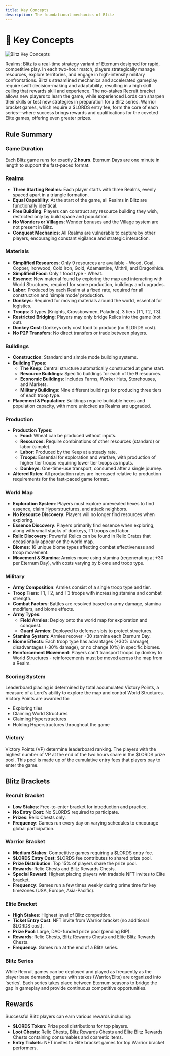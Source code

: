 ```yaml
---
title: Key Concepts
description: The foundational mechanics of Blitz
---
```


# 🔑 Key Concepts

<img src="/images/covers/blitz-key-concepts.png" alt="Blitz Key Concepts" className="w-full rounded-lg my-6" />

Realms: Blitz is a real-time strategy variant of Eternum designed for rapid, competitive play. In each two-hour match,
players strategically manage resources, explore territories, and engage in high-intensity military confrontations.
Blitz's streamlined mechanics and accelerated gameplay require swift decision-making and adaptability, resulting in a
high skill ceiling that rewards skill and experience. The no-stakes Recruit bracket allows new players to learn the
game, while experienced Lords can sharpen their skills or test new strategies in preparation for a Blitz series. Warrior
bracket games, which require a $LORDS entry fee, form the core of each series—where success brings rewards and
qualifications for the coveted Elite games, offering even greater prizes.

## Rule Summary

### Game Duration

Each Blitz game runs for exactly **2 hours**. Eternum Days are one minute in length to support the fast-paced format.

### Realms

- **Three Starting Realms**: Each player starts with three Realms, evenly spaced apart in a triangle formation.
- **Equal Capability**: At the start of the game, all Realms in Blitz are functionally identical.
- **Free Building**: Players can construct any resource building they wish, restricted only by build space and
  population.
- **No Wonders or Villages**: Wonder bonuses and the Village system are not present in Blitz.
- **Conquest Mechanics**: All Realms are vulnerable to capture by other players, encouraging constant vigilance and
  strategic interaction.

### Materials

- **Simplified Resources**: Only 9 resources are available - Wood, Coal, Copper, Ironwood, Cold Iron, Gold, Adamantine,
  Mithril, and Dragonhide.
- **Simplified Food**: Only 1 food type - Wheat.
- **Essence**: New material found by exploring the map and interacting with World Structures, required for some
  production, buildings and upgrades.
- **Labor**: Produced by each Realm at a fixed rate, required for all construction and 'simple mode' production.
- **Donkeys**: Required for moving materials around the world, essential for logistics.
- **Troops**: 3 types (Knights, Crossbowmen, Paladins), 3 tiers (T1, T2, T3).
- **Restricted Bridging**: Players may only bridge Relics into the game (not out).
- **Donkey Cost**: Donkeys only cost food to produce (no $LORDS cost).
- **No P2P Transfers**: No direct transfers or trade between players.

### Buildings

- **Construction**: Standard and simple mode building systems.
- **Building Types**:
  - **The Keep**: Central structure automatically constructed at game start.
  - **Resource Buildings**: Specific buildings for each of the 9 resources.
  - **Economic Buildings**: Includes Farms, Worker Huts, Storehouses, and Markets.
  - **Military Buildings**: Nine different buildings for producing three tiers of each troop type.
- **Placement & Population**: Buildings require buildable hexes and population capacity, with more unlocked as Realms
  are upgraded.

### Production

- **Production Types**:
  - **Food**: Wheat can be produced without inputs.
  - **Resources**: Require combinations of other resources (standard) or labor (simple).
  - **Labor**: Produced by the Keep at a steady rate.
  - **Troops**: Essential for exploration and warfare, with production of higher tier troops requiring lower tier troops
    as inputs.
  - **Donkeys**: One-time-use transport, consumed after a single journey.
- **Altered Rates**: All production rates are increased relative to production requirements for the fast-paced game
  format.

### World Map

- **Exploration System**: Players must explore unrevealed hexes to find essence, claim Hyperstructures, and attack
  neighbors.
- **No Resource Discovery**: Players will no longer find resources when exploring.
- **Essence Discovery**: Players primarily find essence when exploring, along with small stacks of donkeys, T1 troops
  and labor.
- **Relic Discovery**: Powerful Relics can be found in Relic Crates that occasionally appear on the world map.
- **Biomes**: 16 unique biome types affecting combat effectiveness and troop movement.
- **Movement & Stamina**: Armies move using stamina (regenerating at +30 per Eternum Day), with costs varying by biome
  and troop type.

### Military

- **Army Composition**: Armies consist of a single troop type and tier.
- **Troop Tiers**: T1, T2, and T3 troops with increasing stamina and combat strength.
- **Combat Factors**: Battles are resolved based on army damage, stamina modifiers, and biome effects.
- **Army Types**:
  - **Field Armies**: Deploy onto the world map for exploration and conquest.
  - **Guard Armies**: Deployed to defense slots to protect structures.
- **Stamina System**: Armies recover +30 stamina each Eternum Day.
- **Biome Effects**: Each troop type has advantages (+30% damage), disadvantages (-30% damage), or no change (0%) in
  specific biomes.
- **Reinforcement Movement**: Players can't transport troops by donkey to World Structures - reinforcements must be
  moved across the map from a Realm.

### Scoring System

Leaderboard placing is determined by total accumulated Victory Points, a measure of a Lord's ability to explore the map
and control World Structures. Victory Points are awarded for:

- Exploring tiles
- Claiming World Structures
- Claiming Hyperstructures
- Holding Hyperstructures throughout the game

### Victory

Victory Points (VP) determine leaderboard ranking. The players with the highest number of VP at the end of the two hours
share in the $LORDS prize pool. This pool is made up of the cumulative entry fees that players pay to enter the game.

## Blitz Brackets

### Recruit Bracket

- **Low Stakes**: Free-to-enter bracket for introduction and practice.
- **No Entry Cost**: No $LORDS required to participate.
- **Prizes**: Relic Chests only.
- **Frequency**: Games run every day on varying schedules to encourage global participation.

### Warrior Bracket

- **Medium Stakes**: Competitive games requiring a $LORDS entry fee.
- **$LORDS Entry Cost**: $LORDS fee contributes to shared prize pool.
- **Prize Distribution**: Top 15% of players share the prize pool.
- **Rewards**: Relic Chests and Blitz Rewards Chests.
- **Special Reward**: Highest placing players win tradable NFT invites to Elite bracket.
- **Frequency**: Games run a few times weekly during prime time for key timezones (USA, Europe, Asia-Pacific).

### Elite Bracket

- **High Stakes**: Highest level of Blitz competition.
- **Ticket Entry Cost**: NFT invite from Warrior bracket (no additional $LORDS cost).
- **Prize Pool**: Large, DAO-funded prize pool (pending BIP).
- **Rewards**: Relic Chests, Blitz Rewards Chests and Elite Blitz Rewards Chests.
- **Frequency**: Games run at the end of a Blitz series.

### Blitz Series

While Recruit games can be deployed and played as frequently as the player base demands, games with stakes
(Warrior/Elite) are organized into 'series'. Each series takes place between Eternum seasons to bridge the gap in
gameplay and provide continuous competitive opportunities.

## Rewards

Successful Blitz players can earn various rewards including:

- **$LORDS Token**: Prize pool distributions for top players.
- **Loot Chests**: Relic Chests, Blitz Rewards Chests and Elite Blitz Rewards Chests containing consumables and cosmetic
  items.
- **Entry Tickets**: NFT invites to Elite bracket games for top Warrior bracket performers.
